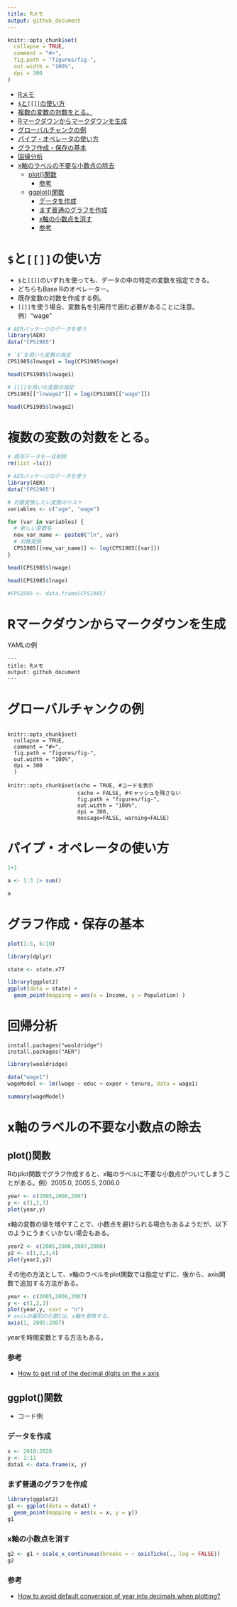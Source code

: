 ```yaml
---
title: Rメモ
output: github_document
---
```



<!-- README.md is generated from README.Rmd. Please edit that file -->

```r
knitr::opts_chunk$set(
  collapse = TRUE,
  comment = "#>",
  fig.path = "figures/fig-",
  out.width = "100%",
  dpi = 300
)
```


- [Rメモ](#rメモ)
- [`$`と`[[]]`の使い方](#との使い方)
- [複数の変数の対数をとる。](#複数の変数の対数をとる)
- [Rマークダウンからマークダウンを生成](#rマークダウンからマークダウンを生成)
- [グローバルチャンクの例](#グローバルチャンクの例)
- [パイプ・オペレータの使い方](#パイプオペレータの使い方)
- [グラフ作成・保存の基本](#グラフ作成保存の基本)
- [回帰分析](#回帰分析)
- [x軸のラベルの不要な小数点の除去](#x軸のラベルの不要な小数点の除去)
  - [plot()関数](#plot関数)
    - [参考](#参考)
  - [ggplot()関数](#ggplot関数)
    - [データを作成](#データを作成)
    - [まず普通のグラフを作成](#まず普通のグラフを作成)
    - [x軸の小数点を消す](#x軸の小数点を消す)
    - [参考](#参考-1)


# `$`と`[[]]`の使い方

- `$`と`[[]]`のいずれを使っても、データの中の特定の変数を指定できる。
- どちらもBase Rのオペレーター。
- 既存変数の対数を作成する例。
- `[[]]`を使う場合、変数名を引用符で囲む必要があることに注意。例）"wage"

```r
# AERパッケージのデータを使う
library(AER)
data("CPS1985")

# `$`を用いた変数の指定
CPS1985$lnwage1 = log(CPS1985$wage)

head(CPS1985$lnwage1)

# [[]]を用いた変数の指定
CPS1985[["lnwage2"]] = log(CPS1985[["wage"]])

head(CPS1985$lnwage2)
```

# 複数の変数の対数をとる。

```r
# 既存データを一旦削除
rm(list =ls())

# AERパッケージのデータを使う
library(AER)
data("CPS1985")

# 対数変換したい変数のリスト
variables <- c("age", "wage")

for (var in variables) {
  # 新しい変数名
  new_var_name <- paste0("ln", var) 
  # 対数変換
  CPS1985[[new_var_name]] <- log(CPS1985[[var]])
}

head(CPS1985$lnwage)

head(CPS1985$lnage)

#CPS1985 <- data.frame(CPS1985) 
```



# Rマークダウンからマークダウンを生成

YAMLの例

```
---
title: Rメモ
output: github_document
---

```

# グローバルチャンクの例

```

knitr::opts_chunk$set(
  collapse = TRUE,
  comment = "#>",
  fig.path = "figures/fig-",
  out.width = "100%",
  dpi = 300
  )

```

```
knitr::opts_chunk$set(echo = TRUE, #コードを表示
                      cache = FALSE, #キャッシュを残さない
                      fig.path = "figures/fig-",
                      out.width = "100%",
                      dpi = 300,
                      message=FALSE, warning=FALSE)
```

# パイプ・オペレータの使い方

```r
1+1

a <- 1:3 |> sum()

a
```


# グラフ作成・保存の基本

```r
plot(1:5, 6:10)

```

```r
library(dplyr)

state <- state.x77

library(ggplot2)
ggplot(data = state) +
  geom_point(mapping = aes(x = Income, y = Population) )


```


# 回帰分析

```
install.packages("wooldridge")
install.packages("AER")

```


```r
library(wooldridge)

data("wage1")
wageModel <- lm(lwage ~ educ + exper + tenure, data = wage1)

summary(wageModel)
```


# x軸のラベルの不要な小数点の除去

## plot()関数

Rのplot関数でグラフ作成すると、x軸のラベルに不要な小数点がついてしまうことがある。例）2005.0, 2005.5, 2006.0

```r
year <- c(2005,2006,2007)
y <- c(1,2,3)
plot(year,y)
```


x軸の変数の値を増やすことで、小数点を避けられる場合もあるようだが、以下のようにうまくいかない場合もある。
```r
year2 <- c(2005,2006,2007,2008)
y2 <- c(1,2,3,4)
plot(year2,y2)
```

その他の方法として、x軸のラベルをplot関数では指定せずに、後から、axis関数で追加する方法がある。

```r
year <- c(2005,2006,2007)
y <- c(1,2,3)
plot(year,y, xaxt = "n")
# axisの最初の引数1は、x軸を意味する。
axis(1, 2005:2007)
```

yearを時間変数とする方法もある。

### 参考

- [How to get rid of the decimal digits on the x axis](https://stackoverflow.com/questions/7556791/how-to-get-rid-of-the-decimal-digits-on-the-x-axis)

## ggplot()関数

- コード例

### データを作成
```r
x <- 2010:2020
y <- 1:11
data1 <- data.frame(x, y)
```


### まず普通のグラフを作成
```r
library(ggplot2)
g1 <- ggplot(data = data1) +
  geom_point(mapping = aes(x = x, y = y)) 
g1 

```


### x軸の小数点を消す
```r
g2 <- g1 + scale_x_continuous(breaks = ~ axisTicks(., log = FALSE)) 
g2
```

### 参考

- [How to avoid default conversion of year into decimals when plotting?](https://stackoverflow.com/questions/70596445/how-to-avoid-default-conversion-of-year-into-decimals-when-plotting)

